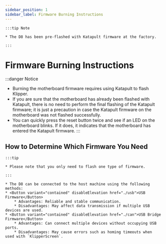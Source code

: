 ```yaml
---
sidebar_position: 1
sidebar_label: Firmware Burning Instructions
---
```










    :::tip Note

    * The D8 has been pre-flashed with Katapult firmware at the factory.

    :::


# Firmware Burning Instructions

:::danger Notice
* Burning the motherboard firmware requires using Katapult to flash Klipper.
* If you are sure that the motherboard has already been flashed with Katapult, there is no need to perform the final flashing of the Katapult firmware; it is just a precaution in case the Katapult firmware on the motherboard was not flashed successfully.
* You can quickly press the reset button twice and see if an LED on the motherboard blinks. If it does, it indicates that the motherboard has entered the Katapult firmware.
:::

## How to Determine Which Firmware You Need

    :::tip

    * Please note that you only need to flash one type of firmware.

    :::
    
    * The D8 can be connected to the host machine using the following methods:
    * <Button variant="contained" disableElevation href="./usb">USB Firmware</Button>
        * Advantages: Reliable and stable communication.
        * Disadvantages: May affect data transmission if multiple USB devices are used.
    * <Button variant="contained" disableElevation href="./can">USB Bridge Firmware</Button>
        * Advantages: Can connect multiple devices without occupying USB ports.
        * Disadvantages: May cause errors such as homing timeouts when used with `KlipperScreen`.